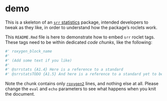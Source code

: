 # demo

This is a skeleton of an [`srr` statistics](https://github.com/ropenscilabs/srr)
package, intended developers to tweak as they like, in order to understand 
how the package's roclets work.

This `README.Rmd` file is here to demonstrate how to embed `srr` roclet tags.
These tags need to be within dedicated *code chunks*, like the following:

```r
#' roxygen_block_name
#'
#' (Add some text if you like)
#'
#' @srrstats {A1.4} Here is a reference to a standard
#' @srrstatsTODO {A1.5} And here is a reference to a standard yet to be addressed
```

Note the chunk contains only [`roxygen2`](https://roxygen2.r-lib.org) lines,
and nothing else at all. Please change the `eval` and `echo` parameters to
see what happens when you knit the document.
